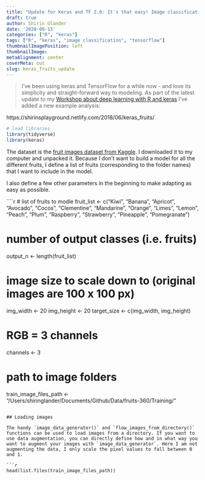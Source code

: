 ```yaml
---
title: "Update for Keras and TF 2.0: It's that easy! Image classification with keras in roughly 100 lines of code."
draft: true
author: Shirin Glander
date: '2020-09-13'
categories: ["R", "keras"]
tags: ["R", "keras", "image classification", "tensorflow"]
thumbnailImagePosition: left
thumbnailImage: 
metaAlignment: center
coverMeta: out
slug: keras_fruits_update
---
```


> I've been using keras and TensorFlow for a while now - and love its simplicity and straight-forward way to modeling. As part of the latest update to my [Workshop about deep learning with R and keras](https://shirinsplayground.netlify.com/2018/05/deep_learning_keras_tensorflow_18_07/) I've added a new example analysis:

https://shirinsplayground.netlify.com/2018/06/keras_fruits/

```r
# load libraries
library(tidyverse)
library(keras)
```

The dataset is the [fruit images dataset from Kaggle](https://www.kaggle.com/moltean/fruits/data). I downloaded it to my computer and unpacked it. Because I don't want to build a model for all the different fruits, I define a list of fruits (corresponding to the folder names) that I want to include in the model.

I also define a few other parameters in the beginning to make adapting as easy as possible.

````r
# list of fruits to modle
fruit_list <- c("Kiwi", "Banana", "Apricot", "Avocado", "Cocos", "Clementine", "Mandarine", "Orange",
                "Limes", "Lemon", "Peach", "Plum", "Raspberry", "Strawberry", "Pineapple", "Pomegranate")

# number of output classes (i.e. fruits)
output_n <- length(fruit_list)

# image size to scale down to (original images are 100 x 100 px)
img_width <- 20
img_height <- 20
target_size <- c(img_width, img_height)

# RGB = 3 channels
channels <- 3

# path to image folders
train_image_files_path <- "/Users/shiringlander/Documents/Github/Data/fruits-360/Training/"
```

## Loading images

The handy `image_data_generator()` and `flow_images_from_directory()` functions can be used to load images from a directory. If you want to use data augmentation, you can directly define how and in what way you want to augment your images with `image_data_generator`. Here I am not augmenting the data, I only scale the pixel values to fall between 0 and 1.

```r
head(list.files(train_image_files_path))
```





